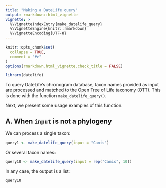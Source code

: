 ```yaml
---
title: "Making a DateLife query"
output: rmarkdown::html_vignette
vignette: >
  %\VignetteIndexEntry{make_datelife_query}
  %\VignetteEngine{knitr::rmarkdown}
  %\VignetteEncoding{UTF-8}
---
```


```r
knitr::opts_chunk$set(
  collapse = TRUE,
  comment = "#>"
)
options(rmarkdown.html_vignette.check_title = FALSE) 
```

```r
library(datelife)
```

To query DateLife's chronogram database, taxon names provided as input are processed and matched to the  Open Tree of Life taxonomy (OTT). This is done with the function `make_datelife_query()`. 

Next, we present some usage examples of this function.

## A. When `input` is not a phylogeny

We can process a single taxon:
```r
query1 <- make_datelife_query(input = "Canis")
```

Or several taxon names:
```r
query10 <- make_datelife_query(input = rep("Canis", 10))
```

In any case, the output is a list:

```r
query10
```
